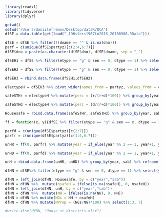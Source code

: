```r
library(readxl)
library(tidyverse)
library(dplyr)

getwd()
setwd('/Users/daniilefremov/Desktop/dataR/QCA')
dfSE = data.table(get(load("_196slers1967to2016_20180908.RData")))

dfSE = dfSE %>% filter(!(dname == "" & is.na(dno)))
parf = c(unique(dfSE$partyz)[c(2:4,6:7)])
dfSE$dno = paste(as.character(dfSE$dno), dfSE$dname, sep = "_")

dfSEH1 = dfSE %>% filter(etype == "g" & sen == 0, dtype == 1) %>% select(year, sab, dno, partyz, vote, cand) %>% group_by(year, sab, dno) %>% filter(!any(partyz %in% parf) & all(c("d", "r") %in% partyz))  %>% ungroup() %>% group_by(year, sab, dno, partyz) %>% filter(n() == 1) %>% select(1:5)

dfSEH2 = dfSE %>% filter(etype == "g" & sen == 0, dtype == 1) %>% select(year, sab, dno, partyz, vote, cand) %>% group_by(year, sab, dno) %>% filter(!any(partyz %in% parf) & all(c("d", "r") %in% partyz))  %>% ungroup() %>% group_by(year, sab, dno, partyz) %>% group_by(year, sab, dno, partyz) %>% filter(n() > 1) %>% ungroup() %>% group_by(year, sab, dno, partyz, cand)  %>% reframe(vote = sum(vote)) %>% select(1:4,6)

dfSEH3 = rbind.data.frame(dfSEH1,dfSEH2)

electypeH = dfSEH3 %>% pivot_wider(names_from = partyz, values_from = c(vote), values_fn = first) %>% mutate(year = case_when((year %% 2 == 1) ~ year+1,  .default = year))
```

```r
safeSTHr = electypeH %>% mutate(perc = (r/(r+d)*100)) %>% group_by(year, sab) %>% mutate(avg = mean(perc, na.rm = TRUE)) %>% filter(perc - 50 >= 5) %>% reframe(nsafeH = n())

safeSTHd = electypeH %>% mutate(perc = (d/(r+d)*100)) %>% group_by(year, sab) %>% mutate(avg = mean(perc, na.rm = TRUE)) %>% filter(perc - 50 >= 5) %>% reframe(nsafeH = n())

Housesafe = rbind.data.frame(safeSTHr, safeSTHd) %>% group_by(year, sab) %>% reframe(nsafeH = sum(nsafeH))
```

```r
ff = function(x, y){dfSE %>% filter(etype == "g" & sen == x, dtype == 1) %>% select(year, sab, dno, partyz, vote, cand) %>% group_by(year, sab, dno) %>% filter(!any(partyz %in% y))  %>% ungroup() %>% group_by(year, sab, dno) %>% filter(n() == 1) %>% select(1:5) %>% ungroup()}

parfd = c(unique(dfSE$partyz)[c(2:7)])
parfr = c(unique(dfSE$partyz)[c(1:4,6:7)])

unHR = ff(0, parfr) %>% mutate(year = if_else(year %% 2 == 1, year+1, year)) %>%  group_by(year, sab) %>% reframe(N = n())

unHD = ff(0, parfd) %>% mutate(year = if_else(year %% 2 == 1, year+1, year)) %>%  group_by(year, sab) %>% reframe(N = n())

unH = rbind.data.frame(unHR, unHD) %>% group_by(year, sab) %>% reframe(NH = sum(N))
```

```r
dfHN = dfSE%>% filter(etype == "g" & sen == 0, dtype == 1) %>% select(year, sab, dno)  %>% distinct() %>% group_by(year, sab) %>% reframe(NG = n()) %>% mutate(year = case_when((year %% 2 == 1) ~ year+1,  .default = year)) %>% filter(!sab %in% c("az","id","md","nh","nj","nd","sd","vt","wv", "al", "ms"))

dfHN = left_join(dfHN, Housesafe, by = c("year","sab"))
dfHN = dfHN %>%  mutate(nsafeH = ifelse(is.na(nsafeH), 0, nsafeH))
dfHN = left_join(dfHN, unH, by = c("year","sab")) 
dfHN = dfHN %>%  mutate(NH = ifelse(is.na(NH), 0, NH))
dfHN = dfHN %>% mutate(NGs = NH + nsafeH)
dfHN = dfHN %>% mutate(NProp = (NGs/NG)*100) %>% select(1:3, 7)
```


```r
#write.xlsx(dfHN, "House_st_districts.xlsx")
```
